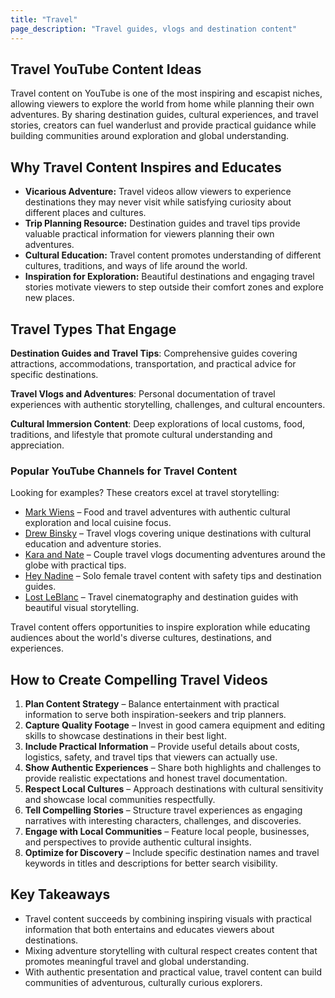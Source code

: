 ```yaml
---
title: "Travel"
page_description: "Travel guides, vlogs and destination content"
---
```


## Travel YouTube Content Ideas

Travel content on YouTube is one of the most inspiring and escapist niches, allowing viewers to explore the world from home while planning their own adventures. By sharing destination guides, cultural experiences, and travel stories, creators can fuel wanderlust and provide practical guidance while building communities around exploration and global understanding.

## Why Travel Content Inspires and Educates

- **Vicarious Adventure:** Travel videos allow viewers to experience destinations they may never visit while satisfying curiosity about different places and cultures.  
- **Trip Planning Resource:** Destination guides and travel tips provide valuable practical information for viewers planning their own adventures.  
- **Cultural Education:** Travel content promotes understanding of different cultures, traditions, and ways of life around the world.  
- **Inspiration for Exploration:** Beautiful destinations and engaging travel stories motivate viewers to step outside their comfort zones and explore new places.  

## Travel Types That Engage

**Destination Guides and Travel Tips**: Comprehensive guides covering attractions, accommodations, transportation, and practical advice for specific destinations.

**Travel Vlogs and Adventures**: Personal documentation of travel experiences with authentic storytelling, challenges, and cultural encounters.

**Cultural Immersion Content**: Deep explorations of local customs, food, traditions, and lifestyle that promote cultural understanding and appreciation.

### Popular YouTube Channels for Travel Content

Looking for examples? These creators excel at travel storytelling:  
- [Mark Wiens](https://www.youtube.com/@MarkWiens) – Food and travel adventures with authentic cultural exploration and local cuisine focus.  
- [Drew Binsky](https://www.youtube.com/@DrewBinsky) – Travel vlogs covering unique destinations with cultural education and adventure stories.  
- [Kara and Nate](https://www.youtube.com/@karaandnate) – Couple travel vlogs documenting adventures around the globe with practical tips.  
- [Hey Nadine](https://www.youtube.com/@HeyNadine) – Solo female travel content with safety tips and destination guides.  
- [Lost LeBlanc](https://www.youtube.com/@LostLeBlanc) – Travel cinematography and destination guides with beautiful visual storytelling.  

Travel content offers opportunities to inspire exploration while educating audiences about the world's diverse cultures, destinations, and experiences.

## How to Create Compelling Travel Videos

1. **Plan Content Strategy** – Balance entertainment with practical information to serve both inspiration-seekers and trip planners.  
2. **Capture Quality Footage** – Invest in good camera equipment and editing skills to showcase destinations in their best light.  
3. **Include Practical Information** – Provide useful details about costs, logistics, safety, and travel tips that viewers can actually use.  
4. **Show Authentic Experiences** – Share both highlights and challenges to provide realistic expectations and honest travel documentation.  
5. **Respect Local Cultures** – Approach destinations with cultural sensitivity and showcase local communities respectfully.  
6. **Tell Compelling Stories** – Structure travel experiences as engaging narratives with interesting characters, challenges, and discoveries.  
7. **Engage with Local Communities** – Feature local people, businesses, and perspectives to provide authentic cultural insights.  
8. **Optimize for Discovery** – Include specific destination names and travel keywords in titles and descriptions for better search visibility.  

## Key Takeaways

- Travel content succeeds by combining inspiring visuals with practical information that both entertains and educates viewers about destinations.  
- Mixing adventure storytelling with cultural respect creates content that promotes meaningful travel and global understanding.  
- With authentic presentation and practical value, travel content can build communities of adventurous, culturally curious explorers.
